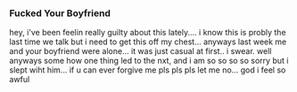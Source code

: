 === Fucked Your Boyfriend ===

hey, i've been feelin really guilty about this lately.... i know this is probly the last time we talk but i need to get this off my chest... anyways last week me and your boyfriend were alone... it was just casual at first.. i swear. well anyways some how one thing led to the nxt, and i am so so so so sorry but i slept wiht him... if u can ever forgive me pls pls pls let me no... god i feel so awful
